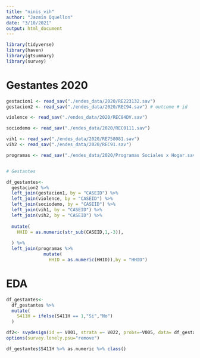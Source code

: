 ```yaml
---
title: "ninis_vih"
author: "Jazmín Qquellon"
date: "3/10/2021"
output: html_document
---
```


```r

library(tidyverse)
library(haven)
library(gtsummary)
library(survey)

```
# Gestantes 2020

```r
gestacion1 <- read_sav("./endes_data/2020/RE223132.sav")
gestacion2 <- read_sav("./endes_data/2020/REC94.sav") # outcome # id

violence <- read_sav("./endes_data/2020/REC84DV.sav")

sociodemo <- read_sav("./endes_data/2020/REC0111.sav")

vih1 <- read_sav("./endes_data/2020/RE758081.sav")
vih2 <- read_sav("./endes_data/2020/REC91.sav")

programas <- read_sav("./endes_data/2020/Programas Sociales x Hogar.sav") ## id


# Gestantes

df_gestantes<-
  gestacion2 %>% 
  left_join(gestacion1, by = "CASEID") %>% 
  left_join(violence, by = "CASEID") %>% 
  left_join(sociodemo, by = "CASEID") %>%
  left_join(vih1, by = "CASEID") %>% 
  left_join(vih2, by = "CASEID") %>%
  
  mutate(
    HHID = as.numeric(str_sub(CASEID,1,-3)),
    
  ) %>% 
  left_join(programas %>% 
              mutate(
                HHID = as.numeric(HHID)),by = "HHID")


```

# EDA

```r
df_gestantes<-
  df_gestantes %>% 
  mutate(
    S411H = ifelse(S411H == 1,"Si","No")
  )
```


```r
df2<- svydesign(id =~ V001, strata =~ V022, probs=~V005, data= df_gestantes)
options(survey.lonely.psu="remove")

df_gestantes$S411H %>% as.numeric %>% class()
```



